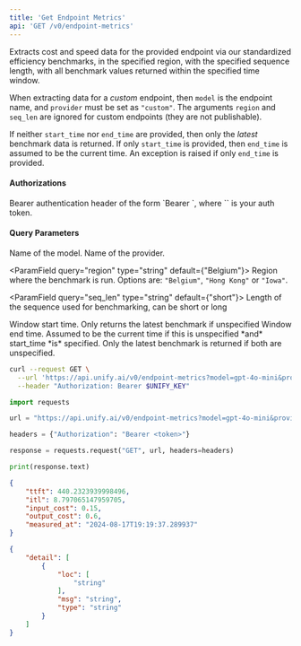 ```yaml
---
title: 'Get Endpoint Metrics'
api: 'GET /v0/endpoint-metrics'
---
```

Extracts cost and speed data for the provided endpoint via our standardized
efficiency benchmarks, in the specified region, with the specified sequence length,
with all benchmark values returned within the specified time window.

When extracting data for a *custom* endpoint, then `model` is the endpoint name, and
`provider` must be set as `"custom"`. The arguments `region` and `seq_len` are
ignored for custom endpoints (they are not publishable).

If neither `start_time` nor `end_time` are provided, then only the *latest*
benchmark data is returned. If only `start_time` is provided, then `end_time` is
assumed to be the current time. An exception is raised if only `end_time` is
provided.

#### Authorizations

<ParamField header="Authorization" type="string" required="true">
  Bearer authentication header of the form `Bearer <token>`, where `<token>` is your auth token.
</ParamField>

#### Query Parameters

<ParamField query="model" type="string" >
Name of the model.
</ParamField>

<ParamField query="provider" type="string" >
Name of the provider.
</ParamField>

<ParamField query="region" type="string"  default={"Belgium"}>
Region where the benchmark is run.
        Options are: `"Belgium"`, `"Hong Kong"` or `"Iowa"`.
</ParamField>

<ParamField query="seq_len" type="string"  default={"short"}>
Length of the sequence used for benchmarking, can be short or long
</ParamField>

<ParamField query="start_time" type="string" >
Window start time. Only returns the latest benchmark if unspecified
</ParamField>

<ParamField query="end_time" type="string" >
Window end time. Assumed to be the current time if this is unspecified *and* start_time *is* specified. Only the latest benchmark is returned if both are unspecified.
</ParamField>

<RequestExample>

```bash cURL
curl --request GET \
  --url 'https://api.unify.ai/v0/endpoint-metrics?model=gpt-4o-mini&provider=openai&region=Belgium&seq_len=short&start_time=2024-07-12T04:20:32.808410&end_time=2024-08-12T04:20:32.808410' \
  --header "Authorization: Bearer $UNIFY_KEY"
```

```python Python
import requests

url = "https://api.unify.ai/v0/endpoint-metrics?model=gpt-4o-mini&provider=openai&region=Belgium&seq_len=short&start_time=2024-07-12T04:20:32.808410&end_time=2024-08-12T04:20:32.808410"

headers = {"Authorization": "Bearer <token>"}

response = requests.request("GET", url, headers=headers)

print(response.text)
```

</RequestExample>
<ResponseExample>

```json 200
{
    "ttft": 440.2323939998496,
    "itl": 8.797065147959705,
    "input_cost": 0.15,
    "output_cost": 0.6,
    "measured_at": "2024-08-17T19:19:37.289937"
}
```

```json 422
{
    "detail": [
        {
            "loc": [
                "string"
            ],
            "msg": "string",
            "type": "string"
        }
    ]
}
```

</ResponseExample>
